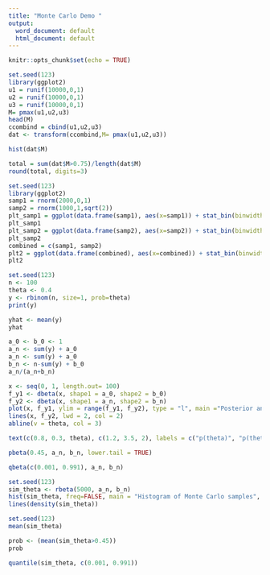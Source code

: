 ---
title: "Monte Carlo Demo "
output:
  word_document: default
  html_document: default
---

```{r setup, include=FALSE}
knitr::opts_chunk$set(echo = TRUE)
```



```{r}
set.seed(123)
library(ggplot2)
u1 = runif(10000,0,1)
u2 = runif(10000,0,1)
u3 = runif(10000,0,1)
M= pmax(u1,u2,u3)
head(M)
ccombind = cbind(u1,u2,u3)
dat <- transform(ccombind,M= pmax(u1,u2,u3))

```


```{r}
hist(dat$M)
```


```{r}
total = sum(dat$M>0.75)/length(dat$M)
round(total, digits=3)
```

```{r}
set.seed(123)
library(ggplot2)
samp1 = rnorm(2000,0,1)
samp2 = rnorm(1000,1,sqrt(2))
plt_samp1 = ggplot(data.frame(samp1), aes(x=samp1)) + stat_bin(binwidth=0.25, position="identity")
plt_samp1
plt_samp2 = ggplot(data.frame(samp2), aes(x=samp2)) + stat_bin(binwidth=0.25, position="identity")
plt_samp2
combined = c(samp1, samp2)
plt2 = ggplot(data.frame(combined), aes(x=combined)) + stat_bin(binwidth=0.25, position="identity")
plt2
```

```{r}
set.seed(123)
n <- 100
theta <- 0.4
y <- rbinom(n, size=1, prob=theta)
print(y)
```
```{r}
yhat <- mean(y)
yhat
```
```{r}
a_0 <- b_0 <- 1
a_n <- sum(y) + a_0
a_n <- sum(y) + a_0
b_n <- n-sum(y) + b_0
a_n/(a_n+b_n)
```


```{r}
x <- seq(0, 1, length.out= 100)
f_y1 <- dbeta(x, shape1 = a_0, shape2 = b_0)
f_y2 <- dbeta(x, shape1 = a_n, shape2 = b_n)
plot(x, f_y1, ylim = range(f_y1, f_y2), type = "l", main ="Posterior and prior comparison", sub = "Simulated data result", xlab = expression(theta), ylab = "Probability density", lwd = 2)
lines(x, f_y2, lwd = 2, col = 2)
abline(v = theta, col = 3)

text(c(0.8, 0.3, theta), c(1.2, 3.5, 2), labels = c("p(theta)", "p(theta | y)", "true value"), col = 1:3) 
```



```{r}

pbeta(0.45, a_n, b_n, lower.tail = TRUE)

```
```{r}

qbeta(c(0.001, 0.991), a_n, b_n)
```


```{r}
set.seed(123)
sim_theta <- rbeta(5000, a_n, b_n)
hist(sim_theta, freq=FALSE, main = "Histogram of Monte Carlo samples", xlab = expression(theta), ylab = "Posterior density")
lines(density(sim_theta))
```


```{r}
set.seed(123)
mean(sim_theta)
```
```{r}
prob <- (mean(sim_theta>0.45))
prob
```




```{r}
quantile(sim_theta, c(0.001, 0.991))
```
